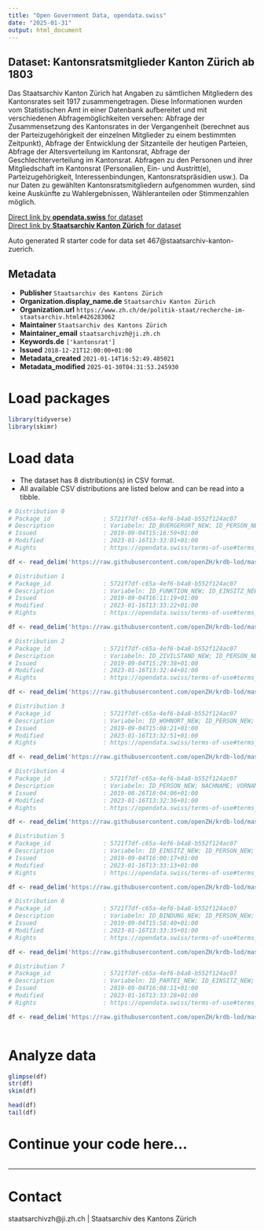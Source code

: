 ```yaml
---
title: "Open Government Data, opendata.swiss"
date: "2025-01-31"
output: html_document
---
```


## Dataset: Kantonsratsmitglieder Kanton Zürich ab 1803

Das Staatsarchiv Kanton Zürich hat Angaben zu sämtlichen Mitgliedern des Kantonsrates seit 1917 zusammengetragen. Diese Informationen wurden vom Statistischen Amt in einer Datenbank aufbereitet und mit verschiedenen Abfragemöglichkeiten versehen: Abfrage der Zusammensetzung des Kantonsrates in der Vergangenheit (berechnet aus der Parteizugehörigkeit der einzelnen Mitglieder zu einem bestimmten Zeitpunkt), Abfrage der Entwicklung der Sitzanteile der heutigen Parteien, Abfrage der Altersverteilung im Kantonsrat, Abfrage der Geschlechterverteilung im Kantonsrat. Abfragen zu den Personen und ihrer Mitgliedschaft im Kantonsrat (Personalien, Ein- und Austritt(e), Parteizugehörigkeit, Interessenbindungen, Kantonsratspräsidien usw.). Da nur Daten zu gewählten Kantonsratsmitgliedern aufgenommen wurden, sind keine Auskünfte zu Wahlergebnissen, Wähleranteilen oder Stimmenzahlen möglich.

[Direct link by **opendata.swiss** for dataset](https://opendata.swiss/de/dataset/kantonsratsmitglieder-kanton-zurich-ab-1917)<br>
[Direct link by **Staatsarchiv Kanton Zürich** for dataset](https://www.zh.ch/de/politik-staat/wahlen-abstimmungen/kantons-regierungsratswahlen/mitglieder-kantonsrats-ab-1803.html)

Auto generated R starter code for data set 467@staatsarchiv-kanton-zuerich.

## Metadata

- **Publisher** `Staatsarchiv des Kantons Zürich`
- **Organization.display_name.de** `Staatsarchiv Kanton Zürich`
- **Organization.url** `https://www.zh.ch/de/politik-staat/recherche-im-staatsarchiv.html#426283062`
- **Maintainer** `Staatsarchiv des Kantons Zürich`
- **Maintainer_email** `staatsarchivzh@ji.zh.ch`
- **Keywords.de** `['kantonsrat']`
- **Issued** `2018-12-21T12:00:00+01:00`
- **Metadata_created** `2021-01-14T16:52:49.485021`
- **Metadata_modified** `2025-01-30T04:31:53.245930`


# Load packages

```r

library(tidyverse)
library(skimr)

```

# Load data

-   The dataset has 8 distribution(s) in CSV format.
-   All available CSV distributions are listed below and can be read into a tibble.

```r

# Distribution 0
# Package_id               : 5721f7df-c65a-4ef6-b4a8-b552f124ac07
# Description              : Variabeln: ID_BUERGERORT_NEW; ID_PERSON_NEW; ID_PERSON; ORT; DATUM_VON_TAG; DATUM_VON_MONAT; DATUM_VON_JAHR; DATUM_BIS_TAG; DATUM_BIS_MONAT; DATUM_BIS_JAHR
# Issued                   : 2019-09-04T15:16:59+01:00
# Modified                 : 2023-01-16T13:33:01+01:00
# Rights                   : https://opendata.swiss/terms-of-use#terms_by

df <- read_delim('https://raw.githubusercontent.com/openZH/krdb-lod/master/data/buergerorte.csv')

# Distribution 1
# Package_id               : 5721f7df-c65a-4ef6-b4a8-b552f124ac07
# Description              : Variabeln: ID_FUNKTION_NEW; ID_EINSITZ_NEW; ID_PERSON_NEW; ID_PERSON; FUNKTIONSBEZEICHNUNG; DATUM_VON_TAG; DATUM_VON_MONAT; DATUM_VON_JAHR; DATUM_BIS_TAG; DATUM_BIS_MONAT; DATUM_BIS_JAHR
# Issued                   : 2019-09-04T16:11:19+01:00
# Modified                 : 2023-01-16T13:33:22+01:00
# Rights                   : https://opendata.swiss/terms-of-use#terms_by

df <- read_delim('https://raw.githubusercontent.com/openZH/krdb-lod/master/data/funktionen.csv')

# Distribution 2
# Package_id               : 5721f7df-c65a-4ef6-b4a8-b552f124ac07
# Description              : Variabeln: ID_ZIVILSTAND_NEW; ID_PERSON_NEW; ID_PERSON; ZIVILSTAND; PARTNER_NACHNAME; PARTNER_VORNAME; DATUM_VON_TAG; DATUM_VON_MONAT; DATUM_VON_JAHR; DATUM_BIS_TAG; DATUM_BIS_MONAT; DATUM_BIS_JAHR
# Issued                   : 2019-09-04T15:29:38+01:00
# Modified                 : 2023-01-16T13:32:44+01:00
# Rights                   : https://opendata.swiss/terms-of-use#terms_by

df <- read_delim('https://raw.githubusercontent.com/openZH/krdb-lod/master/data/zivilstaende.csv')

# Distribution 3
# Package_id               : 5721f7df-c65a-4ef6-b4a8-b552f124ac07
# Description              : Variabeln: ID_WOHNORT_NEW; ID_PERSON_NEW; ID_PERSON; POSTLEITZAHL; GEMEINDENAME; DATUM_VON_TAG; DATUM_VON_MONAT; DATUM_VON_JAHR; DATUM_BIS_TAG; DATUM_BIS_MONAT; DATUM_BIS_JAHR
# Issued                   : 2019-09-04T15:08:21+01:00
# Modified                 : 2023-01-16T13:32:51+01:00
# Rights                   : https://opendata.swiss/terms-of-use#terms_by

df <- read_delim('https://raw.githubusercontent.com/openZH/krdb-lod/master/data/wohnorte.csv')

# Distribution 4
# Package_id               : 5721f7df-c65a-4ef6-b4a8-b552f124ac07
# Description              : Variabeln: ID_PERSON_NEW; NACHNAME; VORNAME; GESCHLECHT; DATUM_GEBURT_TAG; DATUM_GEBURT_MONAT; DATUM_GEBURT_JAHR; DATUM_GEBURT; DATUM_TOD_TAG; DATUM_TOD_MONAT; DATUM_TOD_JAHR; DATUM_TOD; BERUF; AKAD_TITEL; KONFESSION; DIENSTGRAD; GND; HLS; MATRIKELZH; VIAF; QUELLEN; BEMERKUNGEN; BILD; BILDQUELLE
# Issued                   : 2019-08-26T18:04:06+01:00
# Modified                 : 2023-01-16T13:32:36+01:00
# Rights                   : https://opendata.swiss/terms-of-use#terms_by

df <- read_delim('https://raw.githubusercontent.com/openZH/krdb-lod/master/data/personen.csv')

# Distribution 5
# Package_id               : 5721f7df-c65a-4ef6-b4a8-b552f124ac07
# Description              : Variabeln: ID_EINSITZ_NEW; ID_PERSON_NEW; ID_PERSON; RAT; DATUM_EINTRITT_TAG; DATUM_EINTRITT_MONAT; DATUM_EINTRITT_JAHR; DATUM_AUSTRITT_TAG; DATUM_AUSTRITT_MONAT; DATUM_AUSTRITT_JAHR; WAHLKREIS; QUELLEN; BEMERKUNGEN
# Issued                   : 2019-09-04T16:00:17+01:00
# Modified                 : 2023-01-16T13:33:13+01:00
# Rights                   : https://opendata.swiss/terms-of-use#terms_by

df <- read_delim('https://raw.githubusercontent.com/openZH/krdb-lod/master/data/einsitze.csv')

# Distribution 6
# Package_id               : 5721f7df-c65a-4ef6-b4a8-b552f124ac07
# Description              : Variabeln: ID_BINDUNG_NEW; ID_PERSON_NEW; ID_PERSON; BINDUNGSKATEGORIE; INSTITUTION; DATUM_VON_TAG; DATUM_VON_MONAT; DATUM_VON_JAHR; DATUM_BIS_TAG; DATUM_BIS_MONAT; DATUM_BIS_JAHR
# Issued                   : 2019-09-04T15:58:40+01:00
# Modified                 : 2023-01-16T13:33:35+01:00
# Rights                   : https://opendata.swiss/terms-of-use#terms_by

df <- read_delim('https://raw.githubusercontent.com/openZH/krdb-lod/master/data/bindungen.csv')

# Distribution 7
# Package_id               : 5721f7df-c65a-4ef6-b4a8-b552f124ac07
# Description              : Variabeln: ID_PARTEI_NEW; ID_EINSITZ_NEW; ID_PERSON_NEW; ID_PERSON; PARTEIBEZEICHNUNG; FRAKTION; DATUM_VON_TAG; DATUM_VON_MONAT; DATUM_VON_JAHR; DATUM_BIS_TAG; DATUM_BIS_MONAT; DATUM_BIS_JAHR
# Issued                   : 2019-09-04T16:08:11+01:00
# Modified                 : 2023-01-16T13:33:28+01:00
# Rights                   : https://opendata.swiss/terms-of-use#terms_by

df <- read_delim('https://raw.githubusercontent.com/openZH/krdb-lod/master/data/parteien.csv')



```

# Analyze data

```r

glimpse(df)
str(df)
skim(df)

head(df)
tail(df)

```

# Continue your code here...

```r

```

------------------------------------------------------------------------

# Contact

staatsarchivzh@ji.zh.ch | Staatsarchiv des Kantons Zürich
